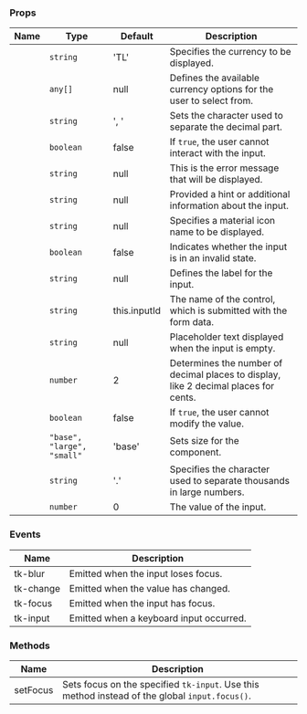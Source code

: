 
### Props

| Name | Type | Default | Description |
| ---- | ---- | ------- | ----------- |
| <TkBadge label="currency" variant="primary" size="large" type="filledlight"/> | <code>string</code> | 'TL' | Specifies the currency to be displayed. |
| <TkBadge label="currencyOptions" variant="primary" size="large" type="filledlight"/> | <code>any[]</code> | null | Defines the available currency options for the user to select from. |
| <TkBadge label="decimalSeparator" variant="primary" size="large" type="filledlight"/> | <code>string</code> | ', ' | Sets the character used to separate the decimal part. |
| <TkBadge label="disabled" variant="primary" size="large" type="filledlight"/> | <code>boolean</code> | false | If `true`, the user cannot interact with the input. |
| <TkBadge label="error" variant="primary" size="large" type="filledlight"/> | <code>string</code> | null | This is the error message that will be displayed. |
| <TkBadge label="hint" variant="primary" size="large" type="filledlight"/> | <code>string</code> | null | Provided a hint or additional information about the input. |
| <TkBadge label="icon" variant="primary" size="large" type="filledlight"/> | <code>string</code> | null | Specifies a material icon name to be displayed. |
| <TkBadge label="invalid" variant="primary" size="large" type="filledlight"/> | <code>boolean</code> | false | Indicates whether the input is in an invalid state. |
| <TkBadge label="label" variant="primary" size="large" type="filledlight"/> | <code>string</code> | null | Defines the label for the input. |
| <TkBadge label="name" variant="primary" size="large" type="filledlight"/> | <code>string</code> | this.inputId | The name of the control, which is submitted with the form data. |
| <TkBadge label="placeholder" variant="primary" size="large" type="filledlight"/> | <code>string</code> | null | Placeholder text displayed when the input is empty. |
| <TkBadge label="precision" variant="primary" size="large" type="filledlight"/> | <code>number</code> | 2 | Determines the number of decimal places to display, like 2 decimal places for cents. |
| <TkBadge label="readonly" variant="primary" size="large" type="filledlight"/> | <code>boolean</code> | false | If `true`, the user cannot modify the value. |
| <TkBadge label="size" variant="primary" size="large" type="filledlight"/> | <code>"base", "large", "small"</code> | 'base' | Sets size for the component. |
| <TkBadge label="thousandsSeparator" variant="primary" size="large" type="filledlight"/> | <code>string</code> | '.' | Specifies the character used to separate thousands in large numbers. |
| <TkBadge label="value" variant="primary" size="large" type="filledlight"/> | <code>number</code> | 0 | The value of the input. |

### Events

| Name | Description |
| ---- | ----------- |
| tk-blur | Emitted when the input loses focus. |
| tk-change | Emitted when the value has changed. |
| tk-focus | Emitted when the input has focus. |
| tk-input | Emitted when a keyboard input occurred. |

### Methods

| Name | Description |
| ---- | ----------- |
| setFocus | Sets focus on the specified `tk-input`. Use this method instead of the global `input.focus()`. |
